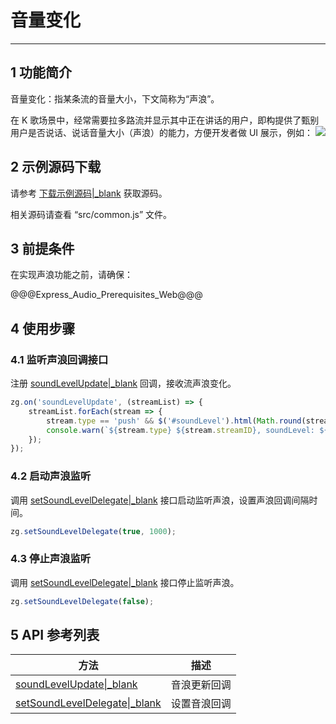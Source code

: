 # 音量变化

- - -

## 1 功能简介

音量变化：指某条流的音量大小，下文简称为“声浪”。

在 K 歌场景中，经常需要拉多路流并显示其中正在讲话的用户，即构提供了甄别用户是否说话、说话音量大小（声浪）的能力，方便开发者做 UI 展示，例如：
<img src="/Pics/Android/ZegoLiveRoom/SoundLevel.png">

## 2 示例源码下载

请参考 [下载示例源码\|_blank](#3211) 获取源码。

相关源码请查看 “src/common.js” 文件。

## 3 前提条件

在实现声浪功能之前，请确保：

@@@Express_Audio_Prerequisites_Web@@@


## 4 使用步骤

### 4.1 监听声浪回调接口

注册 [soundLevelUpdate|_blank](@soundLevelUpdate) 回调，接收流声浪变化。

```javascript
zg.on('soundLevelUpdate', (streamList) => {
    streamList.forEach(stream => {
        stream.type == 'push' && $('#soundLevel').html(Math.round(stream.soundLevel) + '');
        console.warn(`${stream.type} ${stream.streamID}, soundLevel: ${stream.soundLevel}`);
    });
});
```


### 4.2 启动声浪监听

调用 [setSoundLevelDelegate|_blank](/zh/api?doc=Express_Video_SDK_API~javascript_web_web~class~ZegoExpressEngine#set-sound-level-delegate) 接口启动监听声浪，设置声浪回调间隔时间。

```javascript
zg.setSoundLevelDelegate(true, 1000);
```

### 4.3 停止声浪监听

调用 [setSoundLevelDelegate|_blank](/zh/api?doc=Express_Video_SDK_API~javascript_web_web~class~ZegoExpressEngine#set-sound-level-delegate) 接口停止监听声浪。

```javascript
zg.setSoundLevelDelegate(false);
```


## 5 API 参考列表

| 方法 | 描述 |
|-------|--------|
| [soundLevelUpdate\|_blank](@soundLevelUpdate)| 音浪更新回调 |
| [setSoundLevelDelegate\|_blank](/zh/api?doc=Express_Video_SDK_API~javascript_web_web~class~ZegoExpressEngine#set-sound-level-delegate)| 设置音浪回调 |
